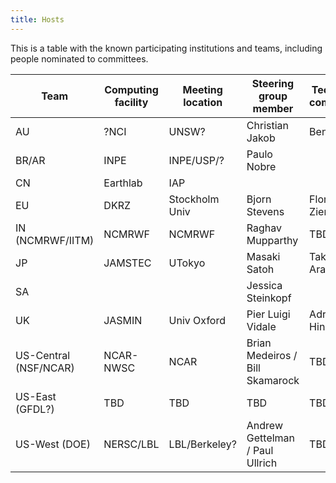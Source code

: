 ```yaml
---
title: Hosts
---
```

This is a table with the known participating institutions and teams, including people nominated to committees.

| Team | Computing facility | Meeting location | Steering group member | Technical committee | Logistics committee | *Associated Project(s)* |
| -------- | -------- | -------- | -------- | -------- | -------- | -------- |
| AU | ?NCI | UNSW? | Christian Jakob | Ben Evans | Melissa Hart  |  |
| BR/AR | INPE | INPE/USP/? | Paulo Nobre |  |  |  |
| CN | Earthlab | IAP |  |  |  |  |
| EU | DKRZ | Stockholm Univ | Bjorn Stevens | Florian Ziemen | Heike Konow | nextGEMS |
| IN (NCMRWF/IITM) | NCMRWF | NCMRWF | Raghav  Mupparthy | TBD | TBD | TBD | MoES / MO Partnership|
| JP | JAMSTEC | UTokyo | Masaki Satoh | Takashi Arakawa |  |  |
| SA |  |  | Jessica Steinkopf |  |  |  |
| UK     | JASMIN     | Univ Oxford | Pier Luigi Vidale  | Adrian Hines| Philip Stier| |
| US-Central (NSF/NCAR)   | NCAR-NWSC | NCAR | Brian Medeiros / Bill Skamarock | TBD | TBD | 
| US-East (GFDL?) | TBD | TBD | TBD | TBD | TBD |  |
| US-West (DOE) | NERSC/LBL | LBL/Berkeley? | Andrew Gettelman / Paul Ullrich | TBD | TBD |  |

